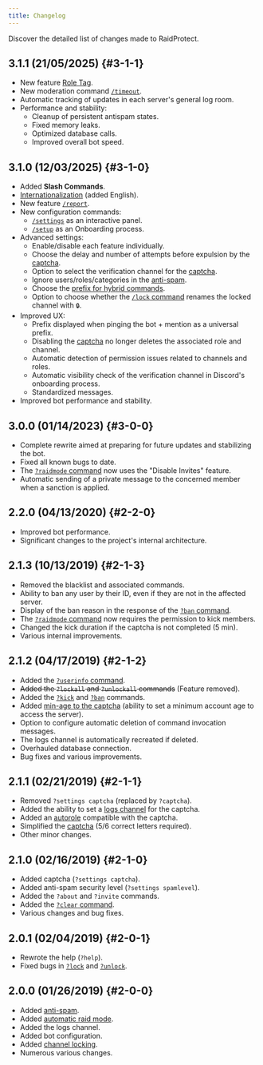 ---
title: Changelog
---


Discover the detailed list of changes made to RaidProtect.

## 3.1.1 (21/05/2025) {#3-1-1}

- New feature [Role Tag](./features/tag-role.md). <SuggestionLink id="512" />
- New moderation command [`/timeout`](./features/moderation#timeout). <SuggestionLink id="52" />
- Automatic tracking of updates in each server's general log room.
- Performance and stability:
  - Cleanup of persistent antispam states.
  - Fixed memory leaks.
  - Optimized database calls.
  - Improved overall bot speed.

## 3.1.0 (12/03/2025) {#3-1-0}

- Added **Slash Commands**. <SuggestionLink id="463" />
- [Internationalization](./language.md) (added English). <SuggestionLink id="109" />
- New feature [`/report`](./features/reports.md). <SuggestionLink id="164" />
- New configuration commands:
  - [`/settings`](./setup.md#settings) as an interactive panel.
  - [`/setup`](./setup.md#install) as an Onboarding process.
- Advanced settings:
  - Enable/disable each feature individually. <SuggestionLink id="356" />
  - Choose the delay and number of attempts before expulsion by the [captcha](./features/captcha#config). <SuggestionLink id="363" />
  - Option to select the verification channel for the [captcha](./features/captcha). <SuggestionLink id="385" />
  - Ignore users/roles/categories in the [anti-spam](./features/anti-spam.md#ignore). <SuggestionLink id="362" />
  - Choose the [prefix for hybrid commands](./guides/prefix.md). <SuggestionLink id="103" />
  - Option to choose whether the [`/lock` command](./features/channel-lock.md) renames the locked channel with `🔒`.
- Improved UX:
  - Prefix displayed when pinging the bot + mention as a universal prefix. <SuggestionLink id="193" />
  - Disabling the [captcha](./features/captcha) no longer deletes the associated role and channel. <SuggestionLink id="43" />
  - Automatic detection of permission issues related to channels and roles. <SuggestionLink id="65" />
  - Automatic visibility check of the verification channel in Discord's onboarding process.
  - Standardized messages.
- Improved bot performance and stability.

## 3.0.0 (01/14/2023) {#3-0-0}

- Complete rewrite aimed at preparing for future updates and stabilizing the bot.
- Fixed all known bugs to date.
- The [`?raidmode` command](./features/raid-mode.md) now uses the "Disable Invites" feature.
- Automatic sending of a private message to the concerned member when a sanction is applied. <SuggestionLink id="426" />

## 2.2.0 (04/13/2020) {#2-2-0}

- Improved bot performance.
- Significant changes to the project's internal architecture.

## 2.1.3 (10/13/2019) {#2-1-3}

- Removed the blacklist and associated commands.
- Ability to ban any user by their ID, even if they are not in the affected server.
- Display of the ban reason in the response of the [`?ban` command](./features/moderation.md#ban).
- The [`?raidmode` command](./features/raid-mode.md) now requires the permission to kick members.
- Changed the kick duration if the captcha is not completed (5 min). <SuggestionLink id="129" />
- Various internal improvements.

## 2.1.2 (04/17/2019) {#2-1-2}

- Added the [`?userinfo` command](./features/utilities.md#userinfo). <SuggestionLink id="29" />
- ~~Added the `?lockall` and `?unlockall` commands~~ (Feature removed).
- Added the [`?kick`](./features/moderation.md#kick) and [`?ban`](./features/moderation.md#ban) commands.
- Added [min-age to the captcha](./features/captcha.md#minage) (ability to set a minimum account age to access the server).
- Option to configure automatic deletion of command invocation messages. <SuggestionLink id="26" />
- The logs channel is automatically recreated if deleted.
- Overhauled database connection.
- Bug fixes and various improvements.

## 2.1.1 (02/21/2019) {#2-1-1}

- Removed `?settings captcha` (replaced by `?captcha`).
- Added the ability to set a [logs channel](./features/captcha.md#logs) for the captcha.
- Added an [autorole](./features/captcha.md#autorole) compatible with the captcha.
- Simplified the [captcha](./features/captcha.md) (5/6 correct letters required).
- Other minor changes.

## 2.1.0 (02/16/2019) {#2-1-0}

- Added captcha (`?settings captcha`). <SuggestionLink id="11" />
- Added anti-spam security level (`?settings spamlevel`). <SuggestionLink id="25" />
- Added the `?about` and `?invite` commands.
- Added the [`?clear` command](./features/utilities.md#clear).
- Various changes and bug fixes.

## 2.0.1 (02/04/2019) {#2-0-1}

- Rewrote the help (`?help`).
- Fixed bugs in [`?lock`](./features/channel-lock.md#lock) and [`?unlock`](./features/channel-lock.md#unlock).

## 2.0.0 (01/26/2019) {#2-0-0}

- Added [anti-spam](./features/anti-spam.md).
- Added [automatic raid mode](./features/raid-mode.md#config).
- Added the logs channel.
- Added bot configuration.
- Added [channel locking](./features/channel-lock.md).
- Numerous various changes.